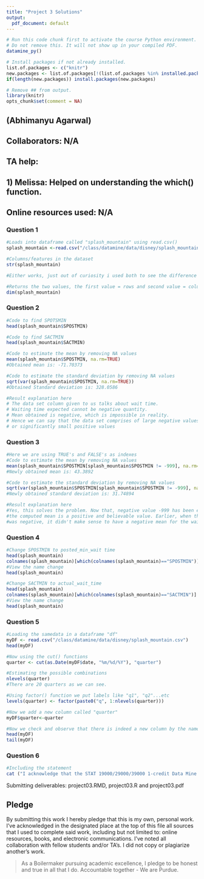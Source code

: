 ```yaml
---
title: "Project 3 Solutions"
output:
  pdf_document: default
---
```


```r
# Run this code chunk first to activate the course Python environment.
# Do not remove this. It will not show up in your compiled PDF.
datamine_py()

# Install packages if not already installed.
list.of.packages <- c("knitr")
new.packages <- list.of.packages[!(list.of.packages %in% installed.packages()[,"Package"])]
if(length(new.packages)) install.packages(new.packages)

# Remove ## from output.
library(knitr)
opts_chunk$set(comment = NA)
```

## (Abhimanyu Agarwal)

## Collaborators: N/A
## TA help: 
## 1) Melissa: Helped on understanding the which() function. 
## Online resources used: N/A 

### Question 1
```r
#Loads into dataframe called "splash_mountain" using read.csv()
splash_mountain <-read.csv("/class/datamine/data/disney/splash_mountain.csv")

#Columns/features in the dataset 
str(splash_mountain)

#Either works, just out of curiosity i used both to see the difference in the information being conveyed.

#Returns the two values, the first value = rows and second value = columns:
dim(splash_mountain)
```

### Question 2
```r
#Code to find SPOTSMIN 
head(splash_mountain$SPOSTMIN)

#Code to find SACTMIN
head(splash_mountain$SACTMIN)

#Code to estimate the mean by removing NA values 
mean(splash_mountain$SPOSTMIN, na.rm=TRUE)
#Obtained mean is: -71.70373

#Code to estimate the standard deviation by removing NA values 
sqrt(var(splash_mountain$SPOSTMIN, na.rm=TRUE))
#Obtained Standard deviation is: 328.0586 

#Result explanation here
# The data set column given to us talks about wait time.
# Waiting time expected cannot be negative quantity.
# Mean obtained is negative, which is impossible in reality. 
# Hence we can say that the data set comprises of large negative values 
# or significantly small positive values 
```

### Question 3
```r
#Here we are using TRUE's and FALSE's as indexes 
#Code to estimate the mean by removing NA values 
mean(splash_mountain$SPOSTMIN[splash_mountain$SPOSTMIN != -999], na.rm=TRUE)
#Newly obtained mean is: 43.3892

#Code to estimate the standard deviation by removing NA values 
sqrt(var(splash_mountain$SPOSTMIN[splash_mountain$SPOSTMIN != -999], na.rm=TRUE))
#Newly obtained standard deviation is: 31.74894

#Result explanation here
#Yes, this solves the problem. Now that, negative value -999 has been eliminated
#the computed mean is a positive and believable value. Earlier, when the mean 
#was negative, it didn't make sense to have a negative mean for the wait time.
```

### Question 4
```r
#Change SPOSTMIN to posted_min_wait time
head(splash_mountain)
colnames(splash_mountain)[which(colnames(splash_mountain)=="SPOSTMIN")] <- "posted_min_wait_time"
#View the name change 
head(splash_mountain)

#Change SACTMIN to actual_wait_time
head(splash_mountain)
colnames(splash_mountain)[which(colnames(splash_mountain)=="SACTMIN")] <- "actual_wait_time" 
#View the name change 
head(splash_mountain)
```

### Question 5
```r
#Loading the samedata in a dataframe "df"
myDF <- read.csv("/class/datamine/data/disney/splash_mountain.csv")
head(myDF)

#Now using the cut() functions 
quarter <- cut(as.Date(myDF$date, "%m/%d/%Y"), "quarter")

#Estimating the possible combinations 
nlevels(quarter)
#There are 20 quarters as we can see.

#Using factor() function we put labels like "q1", "q2"...etc 
levels(quarter) <- factor(paste0("q", 1:nlevels(quarter)))

#Now we add a new column called "quarter" 
myDF$quarter<-quarter

#Now we check and observe that there is indeed a new column by the name "quarter"
head(myDF)
tail(myDF)

```

### Question 6
```r
#Including the statement 
cat ("I acknowledge that the STAT 19000/29000/39000 1-credit Data Mine seminar will be recorded and posted on Piazza, for participants in this course.")
```      

Submitting deliverables: project03.RMD, project03.R and project03.pdf

## Pledge
By submitting this work I hereby pledge that this is my own, personal work. I've acknowledged in the designated place at the top of this file all sources that I used to complete said work, including but not limited to: online resources, books, and electronic communications. I've noted all collaboration with fellow students and/or TA's. I did not copy or plagiarize another's work.

> As a Boilermaker pursuing academic excellence, I pledge to be honest and true in all that I do. Accountable together - We are Purdue.
